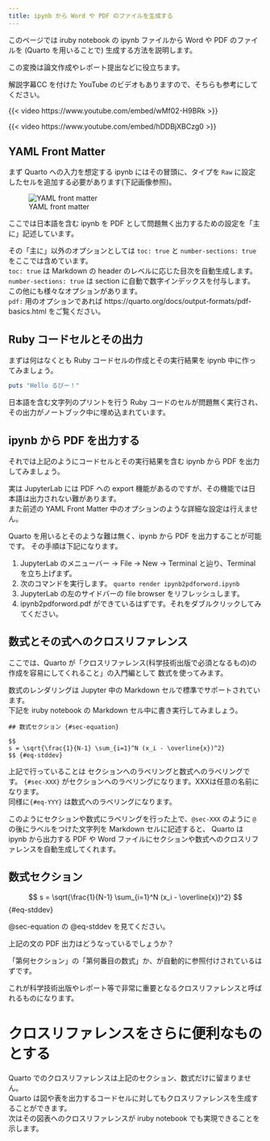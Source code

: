 ```yaml
---
title: ipynb から Word や PDF のファイルを生成する
---
```


このページでは iruby notebook の ipynb ファイルから Word や PDF のファイルを (Quarto を用いることで) 生成する方法を説明します。

この変換は論文作成やレポート提出などに役立ちます。

解説字幕CC を付けた YouTube のビデオもありますので、そちらも参考にしてください。

{{< video https://www.youtube.com/embed/wMf02-H9BRk >}}


{{< video https://www.youtube.com/embed/hDDBjXBCzg0 >}}

## YAML Front Matter

まず Quarto への入力を想定する ipynb にはその冒頭に、タイプを `Raw` に設定したセルを追加する必要があります(下記画像参照)。

![YAML front matter](yaml_front_matter_in_raw_cell.png)

ここでは日本語を含む ipynb を PDF として問題無く出力するための設定を「主に」記述しています。  

その「主に」以外のオプションとしては `toc: true` と `number-sections: true` をここでは含めています。  
`toc: true` は Markdown の header のレベルに応じた目次を自動生成します。  
`number-sections: true` は section に自動で数字インデックスを付与します。
この他にも様々なオプションがあります。  
`pdf:` 用のオプションであれば https://quarto.org/docs/output-formats/pdf-basics.html をご覧ください。

## Ruby コードセルとその出力

まずは何はなくとも Ruby コードセルの作成とその実行結果を ipynb 中に作ってみましょう。

```ruby
puts "Hello るびー！"
```

日本語を含む文字列のプリントを行う Ruby コードのセルが問題無く実行され、その出力がノートブック中に埋め込まれています。

## ipynb から PDF を出力する

それでは上記のようにコードセルとその実行結果を含む ipynb から PDF を出力してみましょう。

実は JupyterLab には PDF への export 機能があるのですが、その機能では日本語は出力されない難があります。  
また前述の YAML Front Matter 中のオプションのような詳細な設定は行えません。

Quarto を用いるとそのような難は無く、ipynb から PDF を出力することが可能です。
その手順は下記になります。

1. JupyterLab のメニューバー -> File -> New -> Terminal と辿り、Terminal を立ち上げまず。
2. 次のコマンドを実行します。 `quarto render ipynb2pdforword.ipynb`
3. JupyterLab の左のサイドバーの file browser をリフレッシュします。
4. ipynb2pdforword.pdf ができているはずです。それをダブルクリックしてみてください。

## 数式とその式へのクロスリファレンス

ここでは、Quarto が「クロスリファレンス(科学技術出版で必須となるもの)の作成を容易にしてくれること」の入門編として
数式を使ってみます。

数式のレンダリングは Jupyter 中の Markdown セルで標準でサポートされています。  
下記を iruby notebook の Markdown セル中に書き実行してみましょう。

```
## 数式セクション {#sec-equation}

$$
s = \sqrt{\frac{1}{N-1} \sum_{i=1}^N (x_i - \overline{x})^2}
$$ {#eq-stddev}
```

上記で行っていることは セクションへのラベリングと数式へのラベリングです。
`{#sec-XXX}` がセクションへのラベリングになります。XXXは任意の名前になります。  
同様に`{#eq-YYY}` は数式へのラベリングになります。

このようにセクションや数式にラベリングを行った上で、`@sec-XXX` のように
`@` の後にラベルをつけた文字列を Markdown セルに記述すると、
Quarto は ipynb から出力する PDF や Word ファイルにセクションや数式へのクロスリファレンスを自動生成してくれます。

## 数式セクション {#sec-equation}

$$
s = \sqrt{\frac{1}{N-1} \sum_{i=1}^N (x_i - \overline{x})^2}
$$ {#eq-stddev}


@sec-equation の @eq-stddev を見てください。

上記の文の PDF 出力はどうなっているでしょうか？

「第何セクション」の「第何番目の数式」か、が自動的に参照付けされているはずです。

これが科学技術出版やレポート等で非常に重要となるクロスリファレンスと呼ばれるものになります。

# クロスリファレンスをさらに便利なものとする

Quarto でのクロスリファレンスは上記のセクション、数式だけに留まりません。  
Quarto は図や表を出力するコードセルに対してもクロスリファレンスを生成することができます。  
次はその図表へのクロスリファレンスが iruby notebook でも実現できることを示します。


